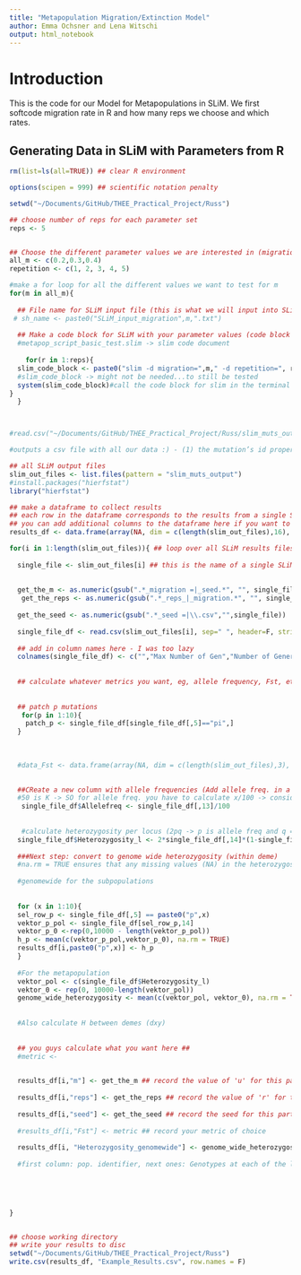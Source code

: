 ```yaml
---
title: "Metapopulation Migration/Extinction Model"
author: Emma Ochsner and Lena Witschi
output: html_notebook
---
```


# Introduction

This is the code for our Model for Metapopulations in SLiM. We first softcode migration rate in R and how many reps we choose and which rates.

## Generating Data in SLiM with Parameters from R

```r

rm(list=ls(all=TRUE)) ## clear R environment

options(scipen = 999) ## scientific notation penalty

setwd("~/Documents/GitHub/THEE_Practical_Project/Russ")

## choose number of reps for each parameter set
reps <- 5


## Choose the different parameter values we are interested in (migration rate)
all_m <- c(0.2,0.3,0.4)
repetition <- c(1, 2, 3, 4, 5)

#make a for loop for all the different values we want to test for m 
for(m in all_m){
  
  ## File name for SLiM input file (this is what we will input into SLiM -> directly via bash in R)
 # sh_name <- paste0("SLiM_input_migration",m,".txt")
  
  ## Make a code block for SLiM with your parameter values (code block = input into terminal / directly via bash command in R)
  #metapop_script_basic_test.slim -> slim code document
  
    for(r in 1:reps){
  slim_code_block <- paste0("slim -d migration=",m," -d repetition=", r," metapop_script_basic_test.slim")
  #slim_code_block -> might not be needed...to still be tested
  system(slim_code_block)#call the code block for slim in the terminal via bash, system invokes the OS command specified by command.
}
  }



#read.csv("~/Documents/GitHub/THEE_Practical_Project/Russ/slim_muts_output_migration =0.4_seed =3208728106824729961.csv") #File name has to be changed for newly created csv files

#outputs a csv file with all our data :) - (1) the mutation’s id property, (2) the identifier of its mutation type, (3) its position, (4) its selection coefficient, (5) its dominance coefficient, (6) origin subpopulation identifier, (7) origin tick, and (8) prevalence.


```

```r
## all SLiM output files
slim_out_files <- list.files(pattern = "slim_muts_output")
#install.packages("hierfstat")
library("hierfstat")

## make a dataframe to collect results
## each row in the dataframe corresponds to the results from a single SLiM simulation run
## you can add additional columns to the dataframe here if you want to record multiple different metrics (change dim size and dimnames)
results_df <- data.frame(array(NA, dim = c(length(slim_out_files),16), dimnames = list(c(),c("m","reps","seed", "Heterozygosity_genomewide","p1", "p2", "p3", "p4", "p5", "p6", "p7", "p8", "p9", "p10", "dxy", "Fst"))))

for(i in 1:length(slim_out_files)){ ## loop over all SLiM results files
  
  single_file <- slim_out_files[i] ## this is the name of a single SLiM result file
  
  
  get_the_m <- as.numeric(gsub(".*_migration =|_seed.*", "", single_file))## here we use gsub() to get the value of 'm' that we saved in the name of the results file
   get_the_reps <- as.numeric(gsub(".*_reps_|_migration.*", "", single_file))
  
  get_the_seed <- as.numeric(gsub(".*_seed =|\\.csv","",single_file))
  
  single_file_df <- read.csv(slim_out_files[i], sep=" ", header=F, stringsAsFactors=F) ## read the data in the SLiM results file into R
  
  ## add in column names here - I was too lazy
  colnames(single_file_df) <- c("","Max Number of Gen","Number of Generations", "", "Deme", "mut id", "mut typ", "position on gemome", "fitness", "dominance", "original deme", "gen mut occured", "number of indiv. with mut")
  
  
  ## calculate whatever metrics you want, eg, allele frequency, Fst, etc
  
  
  ## patch p mutations
   for(p in 1:10){
    patch_p <- single_file_df[single_file_df[,5]=="pi",]
  }
  
  
  
  #data_Fst <- data.frame(array(NA, dim = c(length(slim_out_files),3), dimnames = list(c(),c("Generations","alellefreq1","allelefreq2"))))
 

  ##CReate a new column with allele frequencies (Add allele freq. in a seperate row (for each file))
  #50 is K -> SO for allele freq. you have to calculate x/100 -> consider we have diploid individuals and K=50
   single_file_df$Allelefreq <- single_file_df[,13]/100
   
   
   #calculate heterozygosity per locus (2pq -> p is allele freq and q = 1-p) (within deme)
  single_file_df$Heterozygosity_l <- 2*single_file_df[,14]*(1-single_file_df[,14])
  
  ###Next step: convert to genome wide heterozygosity (within deme)
  #na.rm = TRUE ensures that any missing values (NA) in the heterozygosity column are ignored during the calculation.
  
  #genomewide for the subpopulations
  
  
  for (x in 1:10){
  sel_row_p <- single_file_df[,5] == paste0("p",x)
  vektor_p_pol <- single_file_df[sel_row_p,14]
  vektor_p_0 <-rep(0,10000 - length(vektor_p_pol))
  h_p <- mean(c(vektor_p_pol,vektor_p_0), na.rm = TRUE)
  results_df[i,paste0("p",x)] <- h_p
  }
  
  #For the metapopulation
  vektor_pol <- c(single_file_df$Heterozygosity_l)
  vektor_0 <- rep(0, 10000-length(vektor_pol))
  genome_wide_heterozygosity <- mean(c(vektor_pol, vektor_0), na.rm = TRUE)
  
  
  #Also calculate H between demes (dxy)
  
  
  ## you guys calculate what you want here ##
  #metric <- 

    
  results_df[i,"m"] <- get_the_m ## record the value of 'u' for this particular results file
  
  results_df[i,"reps"] <- get_the_reps ## record the value of 'r' for this particular results file
  
  results_df[i,"seed"] <- get_the_seed ## record the seed for this particular results file (this lets us keep track of individual reps of a give parameter combination), ie, maybe we did 5 reps of u=1e-8 and r=1e-8, so we will have 5 rows for these specific parameter values
  
  #results_df[i,"Fst"] <- metric ## record your metric of choice
  
  results_df[i, "Heterozygosity_genomewide"] <- genome_wide_heterozygosity
  
  #first column: pop. identifier, next ones: Genotypes at each of the loci. 



  
  
}


## choose working directory
## write your results to disc
setwd("~/Documents/GitHub/THEE_Practical_Project/Russ")
write.csv(results_df, "Example_Results.csv", row.names = F)









```


